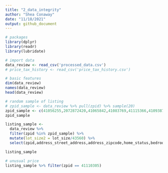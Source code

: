 ```yaml
---
title: "2_data_integrity"
author: "Shea Conaway"
date: "11/18/2021"
output: github_document
---
```


```r
# packages
library(dplyr)
library(readr)
library(lubridate)
```

```r
# import data
data_review <- read_csv('processed_data.csv')
# price_tax_history <- read_csv('price_tax_history.csv')
```

```r
# basic features
dim(data_review)
names(data_review)
head(data_review)
```


```r
# random sample of listing
# zpid_sample <- data_review %>% pull(zpid) %>% sample(20)
zpid_sample <- c(41056255,2072872420,41065842,41083769,41115366,41093874,41203543,41099652,41138098,59879348,41095334,41088072,2090088383,71265073,81061027,41067813,41139756,296613462,41091282,41110305)
zpid_sample
```

```r
listing_sample <-
  data_review %>%
  filter(zpid %in% zpid_sample) %>%
  mutate(lot_size2 = lot_size/43560) %>%
  select(zpid,address_street_address,address_zipcode,home_status,bedrooms,bathrooms,living_area,price,date_sold,description,home_type,lot_size,lot_size2,photo_count,year_built)

listing_sample
```

```r
# unusual price
listing_sample %>% filter(zpid == 41110305)
```

